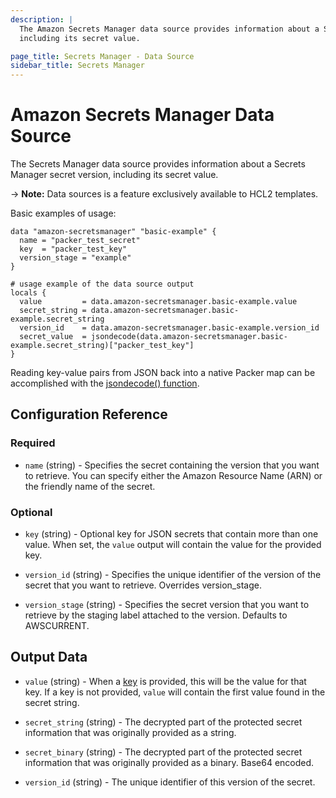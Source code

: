 ```yaml
---
description: |
  The Amazon Secrets Manager data source provides information about a Secrets Manager secret version,
  including its secret value.

page_title: Secrets Manager - Data Source
sidebar_title: Secrets Manager
---
```


# Amazon Secrets Manager Data Source

The Secrets Manager data source provides information about a Secrets Manager secret version,
including its secret value.

-> **Note:** Data sources is a feature exclusively available to HCL2 templates.

Basic examples of usage:

```hcl
data "amazon-secretsmanager" "basic-example" {
  name = "packer_test_secret"
  key  = "packer_test_key"
  version_stage = "example"
}

# usage example of the data source output
locals {
  value         = data.amazon-secretsmanager.basic-example.value
  secret_string = data.amazon-secretsmanager.basic-example.secret_string
  version_id    = data.amazon-secretsmanager.basic-example.version_id
  secret_value  = jsondecode(data.amazon-secretsmanager.basic-example.secret_string)["packer_test_key"]
}
```

Reading key-value pairs from JSON back into a native Packer map can be accomplished
with the [jsondecode() function](/docs/templates/hcl_templates/functions/encoding/jsondecode).


## Configuration Reference

### Required

- `name` (string) - Specifies the secret containing the version that you want to retrieve.
You can specify either the Amazon Resource Name (ARN) or the friendly name of the secret.

### Optional

- `key` (string) - Optional key for JSON secrets that contain more than one value. When set, the `value` output will
contain the value for the provided key.

- `version_id` (string) - Specifies the unique identifier of the version of the secret that you want to retrieve.
Overrides version_stage.

- `version_stage` (string) - Specifies the secret version that you want to retrieve by the staging label attached to the version.
Defaults to AWSCURRENT.

## Output Data

- `value` (string) - When a [key](#key) is provided, this will be the value for that key. If a key is not provided,
`value` will contain the first value found in the secret string.

- `secret_string` (string) - The decrypted part of the protected secret information that
was originally provided as a string.

- `secret_binary` (string) - The decrypted part of the protected secret information that
was originally provided as a binary. Base64 encoded.

- `version_id` (string) - The unique identifier of this version of the secret.
